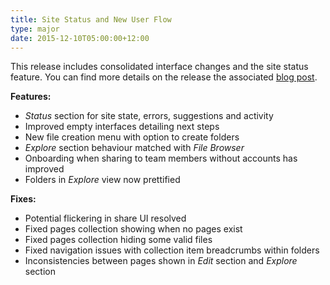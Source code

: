 ```yaml
---
title: Site Status and New User Flow
type: major
date: 2015-12-10T05:00:00+12:00
---
```


This release includes consolidated interface changes and the site status feature. You can find more details on the release the associated [blog post](https://cloudcannon.com/features/2015/12/10/site-status-and-new-user-flow/).

**Features:**

* *Status* section for site state, errors, suggestions and activity
* Improved empty interfaces detailing next steps
* New file creation menu with option to create folders
* *Explore* section behaviour matched with *File Browser*
* Onboarding when sharing to team members without accounts has improved
* Folders in *Explore* view now prettified

**Fixes:**

* Potential flickering in share UI resolved
* Fixed pages collection showing when no pages exist
* Fixed pages collection hiding some valid files
* Fixed navigation issues with collection item breadcrumbs within folders
* Inconsistencies between pages shown in *Edit* section and *Explore* section
